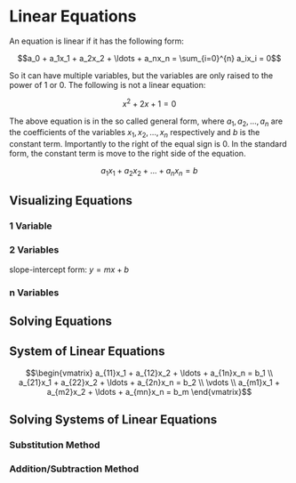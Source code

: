 
# Linear Equations

An equation is linear if it has the following form:

```math
a_0 + a_1x_1 + a_2x_2 + \ldots + a_nx_n = \sum_{i=0}^{n} a_ix_i = 0
```

So it can have multiple variables, but the variables are only raised to the power of 1 or 0. The following is not a linear equation:

```math
x^2 + 2x + 1 = 0
```

The above equation is in the so called 
general form, where $a_1, a_2, \ldots, a_n$ are the coefficients of the variables $x_1, x_2, \ldots, x_n$ respectively and $b$ is the constant term. 
Importantly to the right of the equal sign is 0. In the standard form, the constant term is move to the right side of the equation.

```math
a_1x_1 + a_2x_2 + \ldots + a_nx_n = b
```



## Visualizing Equations

### 1 Variable

### 2 Variables

slope-intercept form: $y = mx + b$

### n Variables

## Solving Equations

## System of Linear Equations

```math
\begin{vmatrix}
a_{11}x_1 + a_{12}x_2 + \ldots + a_{1n}x_n = b_1 \\
a_{21}x_1 + a_{22}x_2 + \ldots + a_{2n}x_n = b_2 \\
\vdots \\
a_{m1}x_1 + a_{m2}x_2 + \ldots + a_{mn}x_n = b_m
\end{vmatrix}
```

## Solving Systems of Linear Equations

### Substitution Method

### Addition/Subtraction Method